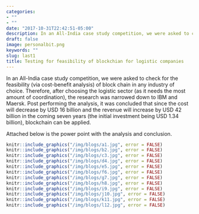 ```yaml
---
categories:
- ""
- ""
date: "2017-10-31T22:42:51-05:00"
description: In an All-India case study competition, we were asked to check for the feasibility (via cost-benefit analysis) of block chain   in any industry of choice. Therefore, after choosing the logistic sector (as it needs the most amount of coordination), the research was narrowed down to IBM and Maersk. Post performing the analysis, it was concluded that since the cost will decrease by USD 16 billion and the revenue will increase by USD 42 billion in the coming seven years (the initial investment being USD 1.34 billion), block chain can be applied.  
draft: false
image: personalbit.png
keywords: ""
slug: last1
title: Testing for feasibility of blockchian for logistic companies 
---
```


In an All-India case study competition, we were asked to check for the feasibility (via cost-benefit analysis) of block chain   in any industry of choice. Therefore, after choosing the logistic sector (as it needs the most amount of coordination), the research was narrowed down to IBM and Maersk. Post performing the analysis, it was concluded that since the cost will decrease by USD 16 billion and the revenue will increase by USD 42 billion in the coming seven years (the initial investment being USD 1.34 billion), blockchain can be applied. 

Attached below is the power point with the analysis and conclusion.

```r
knitr::include_graphics("/img/blogs/a1.jpg", error = FALSE)
knitr::include_graphics("/img/blogs/b2.jpg", error = FALSE)
knitr::include_graphics("/img/blogs/c3.jpg", error = FALSE)
knitr::include_graphics("/img/blogs/d4.jpg", error = FALSE)
knitr::include_graphics("/img/blogs/e5.jpg", error = FALSE)
knitr::include_graphics("/img/blogs/f6.jpg", error = FALSE)
knitr::include_graphics("/img/blogs/g7.jpg", error = FALSE)
knitr::include_graphics("/img/blogs/h8.jpg", error = FALSE)
knitr::include_graphics("/img/blogs/i9.jpg", error = FALSE)
knitr::include_graphics("/img/blogs/j10.jpg", error = FALSE)
knitr::include_graphics("/img/blogs/k11.jpg", error = FALSE)
knitr::include_graphics("/img/blogs/l12.jpg", error = FALSE)
```





